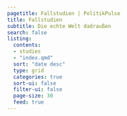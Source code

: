```yaml
---
pagetitle: Fallstudien | PolitikPulse
title: Fallstudien
subtitle: Die echte Welt dadraußen
search: false  
listing:
  contents: 
  - studies
  - "index.qmd"
  sort: "date desc"
  type: grid
  categories: true
  sort-ui: false
  filter-ui: false
  page-size: 30
  feed: true
---
```

